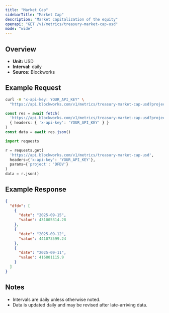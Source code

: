 ```yaml
---
title: "Market Cap"
sidebarTitle: "Market Cap"
description: "Market capitalization of the equity"
openapi: "GET /v1/metrics/treasury-market-cap-usd"
mode: "wide"
---
```


## Overview

- **Unit:** USD
- **Interval:** daily
- **Source:** Blockworks

## Example Request

<CodeGroup>

```bash cURL
curl -H "x-api-key: YOUR_API_KEY" \
  "https://api.blockworks.com/v1/metrics/treasury-market-cap-usd?project=DFDV"
```

```typescript TypeScript
const res = await fetch(
  'https://api.blockworks.com/v1/metrics/treasury-market-cap-usd?project=DFDV',
  { headers: { 'x-api-key': 'YOUR_API_KEY' } }
)
const data = await res.json()
```

```python Python
import requests

r = requests.get(
  'https://api.blockworks.com/v1/metrics/treasury-market-cap-usd',
  headers={'x-api-key': 'YOUR_API_KEY'},
  params={'project': 'DFDV'}
)
data = r.json()
```

</CodeGroup>

## Example Response

```json
{
  "dfdv": [
    {
      "date": "2025-09-15",
      "value": 431005314.28
    },
    {
      "date": "2025-09-12",
      "value": 441073599.24
    },
    {
      "date": "2025-09-11",
      "value": 416801115.9
    }
  ]
}
```

## Notes
- Intervals are daily unless otherwise noted.
- Data is updated daily and may be revised after late-arriving data.